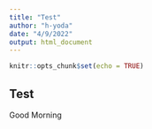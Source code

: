 ```yaml
---
title: "Test"
author: "h-yoda"
date: "4/9/2022"
output: html_document
---
```


```r
knitr::opts_chunk$set(echo = TRUE)
```

## Test 
Good Morning

